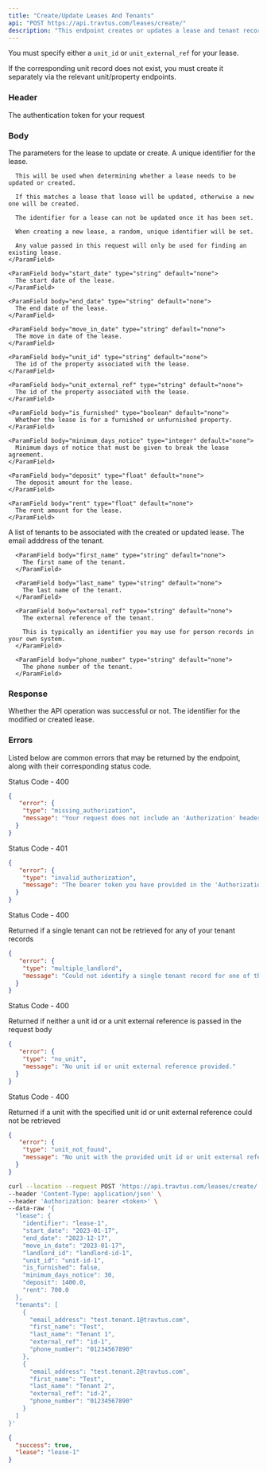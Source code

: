 ```yaml
---
title: "Create/Update Leases And Tenants"
api: "POST https://api.travtus.com/leases/create/"
description: "This endpoint creates or updates a lease and tenant records for it."
---
```


You must specify either a `unit_id` or `unit_external_ref` for your lease.

If the corresponding unit record does not exist, you must create it separately via the relevant unit/property endpoints.

### Header

<ParamField header="Authorization" type="string" default="none" required>
  The authentication token for your request
</ParamField>

### Body

<ParamField body="lease" type="object" default="none" required>
  The parameters for the lease to update or create.
  <Expandable title="lease">
    <ParamField body="identifier" type="string" default="none">
      A unique identifier for the lease.

      This will be used when determining whether a lease needs to be updated or created.

      If this matches a lease that lease will be updated, otherwise a new one will be created.

      The identifier for a lease can not be updated once it has been set.

      When creating a new lease, a random, unique identifier will be set.

      Any value passed in this request will only be used for finding an existing lease.
    </ParamField>

    <ParamField body="start_date" type="string" default="none">
      The start date of the lease.
    </ParamField>

    <ParamField body="end_date" type="string" default="none">
      The end date of the lease.
    </ParamField>

    <ParamField body="move_in_date" type="string" default="none">
      The move in date of the lease.
    </ParamField>

    <ParamField body="unit_id" type="string" default="none">
      The id of the property associated with the lease.
    </ParamField>

    <ParamField body="unit_external_ref" type="string" default="none">
      The id of the property associated with the lease.
    </ParamField>

    <ParamField body="is_furnished" type="boolean" default="none">
      Whether the lease is for a furnished or unfurnished property.
    </ParamField>

    <ParamField body="minimum_days_notice" type="integer" default="none">
      Minimum days of notice that must be given to break the lease agreement.
    </ParamField>

    <ParamField body="deposit" type="float" default="none">
      The deposit amount for the lease.
    </ParamField>

    <ParamField body="rent" type="float" default="none">
      The rent amount for the lease.
    </ParamField>
  </Expandable>
</ParamField>

<ParamField body="tenants" type="[object]" default="none">
  A list of tenants to be associated with the created or updated lease.
  <Expandable title="tenant">
      <ParamField body="email_address" type="string" default="none">
        The email adddress of the tenant.
      </ParamField>

      <ParamField body="first_name" type="string" default="none">
        The first name of the tenant.
      </ParamField>

      <ParamField body="last_name" type="string" default="none">
        The last name of the tenant.
      </ParamField>

      <ParamField body="external_ref" type="string" default="none">
        The external reference of the tenant.
        
        This is typically an identifier you may use for person records in your own system.
      </ParamField>

      <ParamField body="phone_number" type="string" default="none">
        The phone number of the tenant.
      </ParamField>
  </Expandable>
</ParamField>

### Response

<ParamField name="success" type="boolean">
  Whether the API operation was successful or not.
</ParamField>

<ParamField name="lease" type="string">
  The identifier for the modified or created lease.
</ParamField>

### Errors

Listed below are common errors that may be returned by the endpoint, along with their corresponding status code.

Status Code - 400
```json Missing Authorization header
{
   "error": {
    "type": "missing_authorization",
    "message": "Your request does not include an 'Authorization' header with a bearer token for your account."
  }
}
```

Status Code - 401
```json Invalid/Expired Authorization header bearer token value
{
   "error": {
    "type": "invalid_authorization",
    "message": "The bearer token you have provided in the 'Authorization' header is invalid."
  }
}
```

Status Code - 400

Returned if a single tenant can not be retrieved for any of your tenant records
```json Could not retrieve a single tenant
{
   "error": {
    "type": "multiple_landlord",
    "message": "Could not identify a single tenant record for one of the tenant objects you have provided."
  }
}
```

Status Code - 400

Returned if neither a unit id or a unit external reference is passed in the request body
```json No unit specified for the lease
{
   "error": {
    "type": "no_unit",
    "message": "No unit id or unit external reference provided."
  }
}
```

Status Code - 400

Returned if a unit with the specified unit id or unit external reference could not be retrieved
```json Unit to use for lease not found
{
   "error": {
    "type": "unit_not_found",
    "message": "No unit with the provided unit id or unit external reference."
  }
}
```

<RequestExample>

```bash Example Request
curl --location --request POST 'https://api.travtus.com/leases/create/' \
--header 'Content-Type: application/json' \
--header 'Authorization: bearer <token>' \
--data-raw '{
  "lease": {
    "identifier": "lease-1",
    "start_date": "2023-01-17",
    "end_date": "2023-12-17",
    "move_in_date": "2023-01-17",
    "landlord_id": "landlord-id-1",
    "unit_id": "unit-id-1",
    "is_furnished": false,
    "minimum_days_notice": 30,
    "deposit": 1400.0,
    "rent": 700.0
  },
  "tenants": [
    {
      "email_address": "test.tenant.1@travtus.com",
      "first_name": "Test",
      "last_name": "Tenant 1",
      "external_ref": "id-1",
      "phone_number": "01234567890"
    },
    {
      "email_address": "test.tenant.2@travtus.com",
      "first_name": "Test",
      "last_name": "Tenant 2",
      "external_ref": "id-2",
      "phone_number": "01234567890"
    }
  ]
}'
```

</RequestExample>

<ResponseExample>

```json Response
{
  "success": true,
  "lease": "lease-1"
}
```

</ResponseExample>
